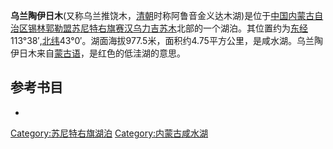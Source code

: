 '''乌兰陶伊日木'''(又称乌兰推饶木，[[清朝|清朝]]时称阿鲁音金义达木湖)是位于[[中国|中国]][[内蒙古自治区|内蒙古自治区]][[锡林郭勒盟|锡林郭勒盟]][[苏尼特右旗|苏尼特右旗]][[赛汉乌力吉苏木|赛汉乌力吉苏木]]北部的一个湖泊。其位置约为[[东经|东经]]113°38′,[[北纬|北纬]]43°0′。湖面海拔977.5米，面积约4.75平方公里，是咸水湖。乌兰陶伊日木来自[[蒙古语|蒙古语]]，是红色的低洼湖的意思。
== 参考书目 ==
*{{cite book|author=牧寒 |title=《内蒙古湖泊》 |year=2003 |publisher=内蒙古人民出版社 |isbn=9787204039883  }}
{{内蒙古小作品}}

[[Category:苏尼特右旗湖泊|Category:苏尼特右旗湖泊]]
[[Category:内蒙古咸水湖|Category:内蒙古咸水湖]]